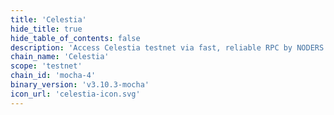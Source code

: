 ```yaml
---
title: 'Celestia'
hide_title: true
hide_table_of_contents: false
description: 'Access Celestia testnet via fast, reliable RPC by NODERS — no limits, Omnichain-ready, and built for scalable Web3'
chain_name: 'Celestia'
scope: 'testnet'
chain_id: 'mocha-4'
binary_version: 'v3.10.3-mocha'
icon_url: 'celestia-icon.svg'
---
```



<ChainLayout>
  <ChainHero
    name="Celestia"
    iconUrl="img/celestia-icon.svg"
    bgColor="#8523FF"
    scope="testnet"
    chainId="mocha-4"
    nodeVersion="v3.10.3-mocha"
    token="TIA"
    stakeUrl=""
    restakeUrl=""
    websiteUrl="https://celestia.org/"
    githubUrl="https://github.com/celestiaorg/celestia-app"
    xUrl="https://twitter.com/CelestiaOrg"
    discordUrl="https://discord.gg/celestiacommunity"
  />

  <ProductLinks
    appUrl="https://celestiahub.org"
    appImageUrl="img/products/celestia-app.png"
    explorerUrl=""
    explorerImageUrl="img/products/celestia-exp.png"
    faucetUrl="https://faucet.noders.services/celestia"
  />

  <ToolsGrid
    chainName="celestia"
    scope="testnet"
    showInstall={true}
    showUpgrade={true}
    showGenesis={true}
    showCli={true}
    showEndpoints={true}
    showStateSync={true}
    showSnapshot={true}
    showMonitoring={true}
    showLivePeers={true}
    showSeed={true}
    showAddressBook={true}
    showExplorersList={true}
    showPublicEndpoints={false}
    showUsefulTools={true}
    showUpgradeWatcher={false}
  />

</ChainLayout>
